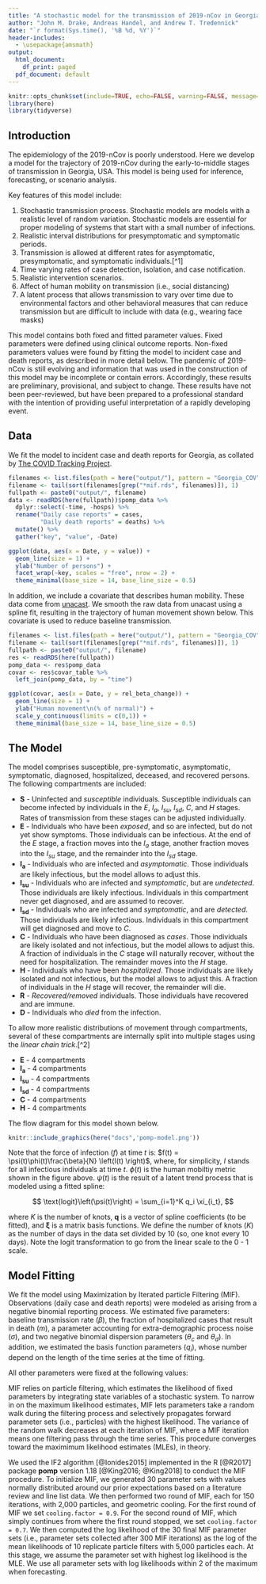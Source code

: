 ```yaml
---
title: "A stochastic model for the transmission of 2019-nCov in Georgia, USA"
author: "John M. Drake, Andreas Handel, and Andrew T. Tredennick"
date: "`r format(Sys.time(), '%B %d, %Y')`"
header-includes:
  - \usepackage{amsmath}
output:
  html_document:
    df_print: paged
  pdf_document: default
---
```


```r
knitr::opts_chunk$set(include=TRUE, echo=FALSE, warning=FALSE, message=FALSE)
library(here)
library(tidyverse)
```

## Introduction

The epidemiology of the 2019-nCov is poorly understood.
Here we develop a model for the trajectory of 2019-nCov during the early-to-middle stages of transmission in Georgia, USA.
This model is being used for inference, forecasting, or scenario analysis.

Key features of this model include:

1. Stochastic transmission process. Stochastic models are models with a realistic level of random variation. Stochastic models are essential for proper modeling of systems that start with a small number of infections.
2. Realistic interval distributions for presymptomatic and symptomatic periods.
3. Transmission is allowed at different rates for asymptomatic, presymptomatic, and symptomatic individuals.[^1]
4. Time varying rates of case detection, isolation, and case notification.
5. Realistic intervention scenarios.
6. Affect of human mobility on transmission (i.e., social distancing)
7. A latent process that allows transmission to vary over time due to environmental factors and other behavioral measures that can reduce transmission but are difficult to include with data (e.g., wearing face masks)

This model contains both fixed and fitted parameter values.
Fixed parameters were defined using clinical outcome reports.
Non-fixed parameters values were found by fitting the model to incident case and death reports, as described in more detail below.
The pandemic of 2019-nCov is still evolving and information that was used in the construction of this model may be incomplete or contain errors.
Accordingly, these results are preliminary, provisional, and subject to change.
These results have not been peer-reviewed, but have been prepared to a professional standard with the intention of providing useful interpretation of a rapidly developing event. 

## Data

We fit the model to incident case and death reports for Georgia, as collated by <a href="covidtracking.com" target="_blank">The COVID Tracking Project</a>.


```r
filenames <- list.files(path = here("output/"), pattern = "Georgia_COV")
filename <- tail(sort(filenames[grep("*mif.rds", filenames)]), 1)
fullpath <- paste0("output/", filename)
data <- readRDS(here(fullpath))$pomp_data %>%
  dplyr::select(-time, -hosps) %>%
  rename("Daily case reports" = cases,
         "Daily death reports" = deaths) %>%
  mutate() %>%
  gather("key", "value", -Date)

ggplot(data, aes(x = Date, y = value)) +
  geom_line(size = 1) +
  ylab("Number of persons") +
  facet_wrap(~key, scales = "free", nrow = 2) +
  theme_minimal(base_size = 14, base_line_size = 0.5)
```

In addition, we include a covariate that describes human mobility.
These data come from <a href="https://www.unacast.com/" target="_blank">unacast</a>.
We smooth the raw data from unacast using a spline fit, resulting in the trajectory of human movement shown below.
This covariate is used to reduce baseline transmission.

```r
filenames <- list.files(path = here("output/"), pattern = "Georgia_COV")
filename <- tail(sort(filenames[grep("*mif.rds", filenames)]), 1)
fullpath <- paste0("output/", filename)
res <- readRDS(here(fullpath))
pomp_data <- res$pomp_data
covar <- res$covar_table %>%
  left_join(pomp_data, by = "time")

ggplot(covar, aes(x = Date, y = rel_beta_change)) +
  geom_line(size = 1) +
  ylab("Human movement\n(% of normal)") +
  scale_y_continuous(limits = c(0,1)) +
  theme_minimal(base_size = 14, base_line_size = 0.5)
```



## The Model

The model comprises susceptible, pre-symptomatic, asymptomatic, symptomatic, diagnosed, hospitalized, deceased, and recovered persons. 
The following compartments are included:  

* $\boldsymbol{S}$ - Uninfected and *susceptible* individuals. Susceptible individuals can become infected by individuals in the $E$, $I_a$, $I_{su}$, $I_{sd}$, $C$, and $H$ stages. Rates of transmission from these stages can be adjusted individually.
* $\boldsymbol{E}$ - Individuals who have been *exposed*, and so are infected, but do not yet show symptoms. Those individuals can be infectious. At the end of the $E$ stage, a fraction moves into the $I_a$ stage, another fraction moves into the $I_{su}$ stage, and the remainder into the $I_{sd}$ stage.
* $\boldsymbol{I_a}$ - Individuals who are infected and *asymptomatic*. Those individuals are likely infectious, but the model allows to adjust this.
* $\boldsymbol{I_{su}}$ - Individuals who are infected and *symptomatic*, but are *undetected*. Those individuals are likely infectious. Individuals in this compartment never get diagnosed, and are assumed to recover.
* $\boldsymbol{I_{sd}}$ - Individuals who are infected and *symptomatic*, and are *detected*. Those individuals are likely infectious. Individuals in this compartment will get diagnosed and move to $C$.
* $\boldsymbol{C}$ - Individuals who have been diagnosed as *cases*. Those individuals are likely isolated and not infectious, but the model allows to adjust this. A fraction of individuals in the $C$ stage will naturally recover, without the need for hospitalization. The remainder moves into the $H$ stage.
* $\boldsymbol{H}$ - Individuals who have been *hospitalized*. Those individuals are likely isolated and not infectious, but the model allows to adjust this. A fraction of individuals in the $H$ stage will recover, the remainder will die.
* $\boldsymbol{R}$ - *Recovered/removed* individuals. Those individuals have recovered and are immune. 
* $\boldsymbol{D}$ - Individuals who *died* from the infection. 

To allow more realistic distributions of movement through compartments, several of these compartments are internally split into multiple stages using the *linear chain trick*.[^2]

* $\boldsymbol{E}$ - 4 compartments
* $\boldsymbol{I_a}$ - 4 compartments 
* $\boldsymbol{I_{su}}$ - 4 compartments
* $\boldsymbol{I_{sd}}$ - 4 compartments
* $\boldsymbol{C}$ - 4 compartments
* $\boldsymbol{H}$ - 4 compartments

The flow diagram for this model shown below.

```r
knitr::include_graphics(here("docs",'pomp-model.png'))
```

Note that the force of infection ($f$) at time $t$ is: $f(t) = \psi(t)\phi(t)\frac{\beta}{N} \left(I(t) \right)$, where, for simplicity, $I$ stands for all infectious individuals at time $t$.
$\phi(t)$ is the human mobiltiy metric shown in the figure above.
$\psi(t)$ is the result of a latent trend process that is modeled using a fitted spline:

$$
\text{logit}\left(\psi(t)\right) = \sum_{i=1}^K q_i \xi_{i_t},
$$

where $K$ is the number of knots, $\mathbf{q}$ is a vector of spline coefficients (to be fitted), and $\mathbf{\xi}$ is a matrix basis functions.
We define the number of knots ($K$) as the number of days in the data set divided by 10 (so, one knot every 10 days).
Note the logit transformation to go from the linear scale to the 0 - 1 scale.

## Model Fitting
We fit the model using Maximization by Iterated particle Filtering (MIF).
Observations (daily case and death reports) were modeled as arising from a negative binomial reporting process.
We estimated five parameters: baseline transmission rate ($\beta$), the fraction of hospitalized cases that result in death ($m$), a parameter accounting for extra-demographic process noise ($\sigma$), and two negative binomial dispersion parameters ($\theta_c$ and $\theta_d$).
In addition, we estimated the basis function parameters ($q_i$), whose number depend on the length of the time series at the time of fitting.

All other parameters were fixed at the following values:

MIF relies on particle filtering, which estimates the likelihood of fixed parameters by integrating state variables of a stochastic system.
To narrow in on the maximum likelihood estimates, MIF lets parameters take a random walk during the filtering process and selectively propagates forward parameter sets (i.e., particles) with the highest likelihood.
The variance of the random walk decreases at each iteration of MIF, where a MIF iteration means one filtering pass through the time series.
This procedure converges toward the maximimum likelihood estimates (MLEs), in theory.

We used the IF2 algorithm [@Ionides2015] implemented in the R [@R2017] package **pomp** version 1.18 [@King2016; @King2018] to conduct the MIF procedure.
To initialize MIF, we generated 30 parameter sets with values normally distributed around our prior expectations based on a literature review and line list data.
We then performed two round of MIF, each for 150 iterations, with 2,000 particles, and geometric cooling.
For the first round of MIF we set `cooling.factor = 0.9`.
For the second round of MIF, which simply continues from where the first round stopped, we set `cooling.factor = 0.7`.
We then computed the log likelihood of the 30 final MIF parameter sets (i.e., parameter sets collected after 300 MIF iterations) as the log of the mean likelihoods of 10 replicate particle filters with 5,000 particles each.
At this stage, we assume the parameter set with highest log likelihood is the MLE.
We use all parameter sets with log likelihoods within 2 of the maximum when forecasting.
